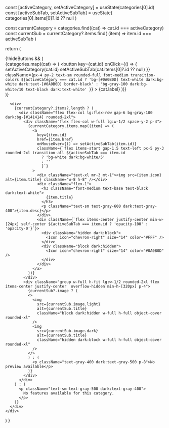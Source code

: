   const [activeCategory, setActiveCategory] = useState(categories[0].id)
  const [activeSubTab, setActiveSubTab] = useState(
    categories[0].items[0]?.id ?? null
  )

  const currentCategory = categories.find((cat) => cat.id === activeCategory)
  const currentSub = currentCategory?.items.find(
    (item) => item.id === activeSubTab
  )

  return (
    <div className="not-prose space-y-6">
    {!hideButtons && (
      <div className="flex flex-wrap gap-2">
        {categories.map((cat) => (
          <button
            key={cat.id}
            onClick={() => {
              setActiveCategory(cat.id)
              setActiveSubTab(cat.items[0]?.id ?? null)
            }}
            className={`px-4 py-2 text-sm rounded-full font-medium transition-colors ${activeCategory === cat.id
              ? 'bg-[#0A0B0D] text-white dark:bg-white dark:text-[#0A0B0D] border-black'
              : 'bg-gray-100 dark:bg-white/10 text-black dark:text-white'
              }`}
          >
            {cat.label}
          </button>
        ))}
      </div>
    )}

      <div>
        {currentCategory?.items?.length ? (
          <div className="flex flex-col lg:flex-row gap-6 bg-gray-100 dark:bg-[#141414] rounded-2xl">
            <div className="flex flex-col w-full lg:w-1/2 space-y-2 p-4">
              {currentCategory.items.map((item) => (
                <a
                  key={item.id}
                  href={item.href}
                  onMouseOver={() => setActiveSubTab(item.id)}
                  className={`flex items-start gap-1.5 text-left px-5 py-3 rounded-2xl transition-all ${activeSubTab === item.id
                    ? 'bg-white dark:bg-white/5'
                    : ''
                    }`}
                >
                  <div className="text-xl mr-3 mt-1"><img src={item.icon} alt={item.title} className="w-8 h-8" /></div>
                  <div className="flex-1">
                    <h3 className="font-medium text-base text-black dark:text-white">
                      {item.title}
                    </h3>
                    <p className="text-sm text-gray-600 dark:text-gray-400">{item.desc}</p>
                  </div>
                  <div className={`flex items-center justify-center min-w-[24px] self-center ${activeSubTab === item.id ? 'opacity-100' : 'opacity-0'}`}>
                    <div className="hidden dark:block">
                      <Icon icon="chevron-right" size="14" color="#FFF" />
                    </div>
                    <div className="block dark:hidden">
                      <Icon icon="chevron-right" size="14" color="#0A0B0D" />
                    </div>
                  </div>
                </a>
              ))}
            </div>
            <div className="group w-full h-fit lg:w-1/2 rounded-2xl flex items-center justify-center  overflow-hidden min-h-[320px] p-4">
              {currentSub?.image ? (
              <>
                <img
                  src={currentSub.image.light}
                  alt={currentSub.title}
                  className="block dark:hidden w-full h-full object-cover rounded-xl"
                />
                <img
                  src={currentSub.image.dark}
                  alt={currentSub.title}
                  className="hidden dark:block w-full h-full object-cover rounded-xl"
                />
              </>
              ) : (
                <p className="text-gray-400 dark:text-gray-500 p-8">No preview available</p>
              )}
            </div>
          </div>
        ) : (
          <p className="text-sm text-gray-500 dark:text-gray-400">
            No features available for this category.
          </p>
        )}
      </div>
    </div>
  )
}
